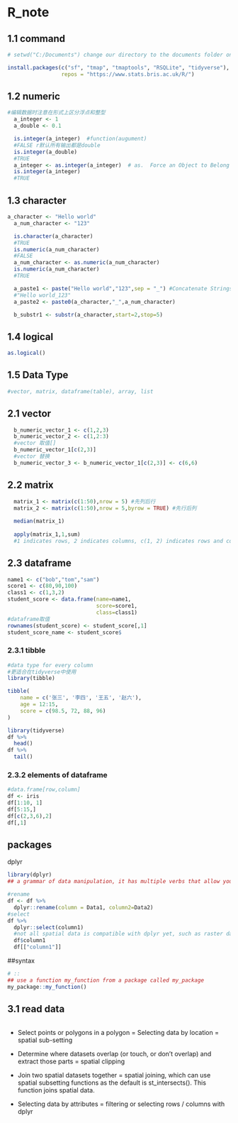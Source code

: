 # R_note

## 1.1 command

```r
# setwd("C:/Documents") change our directory to the documents folder on the C drive
```

```r
install.packages(c("sf", "tmap", "tmaptools", "RSQLite", "tidyverse"), 
                 repos = "https://www.stats.bris.ac.uk/R/")
```

## 1.2 numeric

```r
#编辑数据时注意在形式上区分浮点和整型
  a_integer <- 1
  a_double <- 0.1

  is.integer(a_integer)  #function(augument)
  #FALSE r默认所有输出都是double
  is.integer(a_double)
  #TRUE
  a_integer <- as.integer(a_integer)  # as.  Force an Object to Belong to a Class
  is.integer(a_integer)
  #TRUE
```

## 1.3 character

```r
a_character <- "Hello world"
  a_num_character <- "123"

  is.character(a_character)
  #TRUE
  is.numeric(a_num_character)
  #FALSE
  a_num_character <- as.numeric(a_num_character)
  is.numeric(a_num_character)
  #TRUE

  a_paste1 <- paste("Hello world","123",sep = "_") #Concatenate Strings
  #"Hello world_123"
  a_paste2 <- paste0(a_character,"_",a_num_character)

  b_substr1 <- substr(a_character,start=2,stop=5)
```

## 1.4 logical

```r
as.logical()
```

## 1.5 Data Type

```r
#vector, matrix, dataframe(table), array, list
```

## 2.1 vector

```r
  b_numeric_vector_1 <- c(1,2,3)
  b_numeric_vector_2 <- c(1,2:3)
  #vector 取值[]
  b_numeric_vector_1[c(2,3)]
  #vector 替换
  b_numeric_vector_3 <- b_numeric_vector_1[c(2,3)] <- c(6,6)
```

## 2.2 matrix

```r
  matrix_1 <- matrix(c(1:50),nrow = 5) #先列后行
  matrix_2 <- matrix(c(1:50),nrow = 5,byrow = TRUE) #先行后列 
  
  median(matrix_1)
  
  apply(matrix_1,1,sum)
  #1 indicates rows, 2 indicates columns, c(1, 2) indicates rows and columns
```

## 2.3 dataframe

```r
name1 <- c("bob","tom","sam")
score1 <- c(80,90,100)
class1 <- c(1,3,2)
student_score <- data.frame(name=name1,
                            score=score1,
                            class=class1)
#dataframe取值
rownames(student_score) <- student_score[,1]
student_score_name <- student_score$
```
### 2.3.1 tibble
```r
#data type for every column
#更适合在tidyverse中使用
library(tibble)

tibble(
    name = c('张三', '李四', '王五', '赵六'),
    age = 12:15,
    score = c(98.5, 72, 88, 96)
)
```

```r
library(tidyverse)
df %>% 
  head()
df %>% 
  tail()
```
### 2.3.2 elements of dataframe
```r
#data.frame[row,column]
df <- iris
df[1:10, 1]
df[5:15,]
df[c(2,3,6),2]
df[,1]
```


## packages
dplyr
```r
library(dplyr)
## a grammar of data manipulation, it has multiple verbs that allow you to change your data into a suitable format

#rename
df <- df %>% 
  dplyr::rename(column = Data1, column2=Data2)
#select
df %>% 
  dplyr::select(column1)
  #not all spatial data is compatible with dplyr yet, such as raster data
  df$column1
  df[["column1"]]

```


##syntax
```r
# ::
## use a function my_function from a package called my_package
my_package::my_function()

```


## 3.1 read data

```r

```


- Select points or polygons in a polygon = Selecting data by location = spatial sub-setting

- Determine where datasets overlap (or touch, or don’t overlap) and extract those parts = spatial clipping

- Join two spatial datasets together = spatial joining, which can use spatial subsetting functions as the default is st_intersects(). This function joins spatial data.

- Selecting data by attributes = filtering or selecting rows / columns with dplyr




